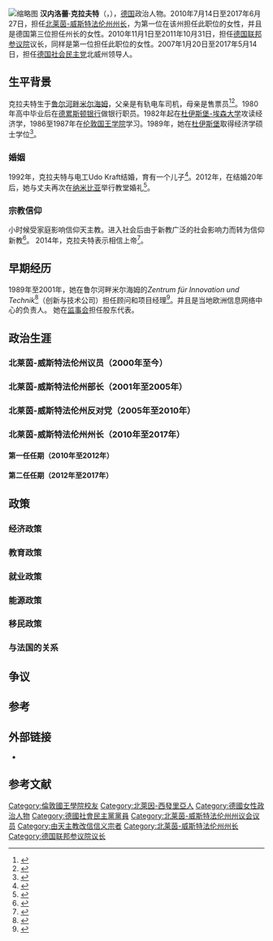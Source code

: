 [[File:Hannelorekraft.jpg|缩略图]]
'''汉内洛蕾·克拉夫特'''（{{lang-de|Hannelore Kraft}}，{{bd|1961年|6月12日}}），[[德国|德国]]政治人物。2010年7月14日至2017年6月27日，担任[[北莱茵-威斯特法伦州|北莱茵-威斯特法伦州]][[北莱茵-威斯特法伦州州长|州长]]，为第一位在该州担任此职位的女性，并且是德国第三位担任州长的女性。2010年11月1日至2011年10月31日，担任[[德国联邦参议院|德国联邦参议院]]议长，同样是第一位担任此职位的女性。2007年1月20日至2017年5月14日，担任[[德国社会民主党|德国社会民主党]]北威州领导人。

== 生平背景 ==
克拉夫特生于[[鲁尔河畔米尔海姆|鲁尔河畔米尔海姆]]，父亲是有轨电车司机，母亲是售票员<ref>{{Cite journal|title=NORDRHEIN-WESTFALEN: Bei Muttern|url=http://www.spiegel.de/spiegel/print/d-85431503.html|last=Dahlkamp|first=Jürgen|last2=Schmid|first2=Barbara|date=2012-04-30|journal=Der Spiegel|volume=18|access-date=2018-12-02|archive-date=2017-04-15|archive-url=https://web.archive.org/web/20170415052229/http://www.spiegel.de/spiegel/print/d-85431503.html|dead-url=no}}</ref><ref>{{Cite web|url=https://www.bloomberg.com/news/articles/2014-05-06/rust-belt-rebel-kraft-leads-german-charge-against-merkel|title=Rust-Belt Rebel Kraft Leads German Charge Against Merkel|accessdate=|author=Birgit Jennen|date=2014年5月7日|publisher=bloomberg|archive-date=2019-06-07|archive-url=https://web.archive.org/web/20190607192947/https://www.bloomberg.com/news/articles/2014-05-06/rust-belt-rebel-kraft-leads-german-charge-against-merkel|dead-url=no}}</ref>。1980年高中毕业后在[[德累斯顿银行|德累斯顿银行]]做银行职员。1982年起在[[杜伊斯堡-埃森大学|杜伊斯堡-埃森大学]]攻读经济学，1986至1987年在[[伦敦国王学院|伦敦国王学院]]学习。1989年，她在[[杜伊斯堡|杜伊斯堡]]取得经济学硕士学位<ref>{{Cite web|url=https://web.archive.org/web/20121007033215/http://www.nrwspd.de/html/18737/welcome/Landesvorsitzende.html|title=Hannelore Kraft, MdL - Landesvorsitzende - NRWSPD - die SPD in Nordrhein-Westfalen|accessdate=2018-12-02|date=2012-10-07}}</ref>。
=== 婚姻 ===
1992年，克拉夫特与电工Udo Kraft结婚，育有一个儿子<ref>{{Cite news|url=https://rp-online.de/panorama/leute/hochzeit-nach-20-jahren-ehe_aid-14018889|title=Hannelore Kraft sagt nochmal "Ja": Hochzeit nach 20 Jahren Ehe|last=ONLINE|first=RP|newspaper=RP ONLINE|accessdate=2018-12-02|language=de|archive-date=2021-02-25|archive-url=https://web.archive.org/web/20210225081727/https://rp-online.de/panorama/leute/hochzeit-nach-20-jahren-ehe_aid-14018889|dead-url=no}}</ref>。2012年，在结婚20年后，她与丈夫再次在[[纳米比亚|纳米比亚]]举行教堂婚礼<ref>{{Cite news|url=https://www.derwesten.de/panorama/hannelore-kraft-sagt-noch-einmal-ja-zu-ihrem-mann-id7183420.html|title=Hannelore Kraft sagt noch einmal Ja - zu ihrem Mann|last=Goebels|first=Wilfried|accessdate=2018-12-02|language=de|archive-date=2019-12-17|archive-url=https://web.archive.org/web/20191217053241/https://www.derwesten.de/panorama/hannelore-kraft-sagt-noch-einmal-ja-zu-ihrem-mann-id7183420.html|dead-url=no}}</ref>。
=== 宗教信仰 ===
小时候受家庭影响信仰天主教。进入社会后由于新教广泛的社会影响力而转为信仰新教<ref>{{Cite news|url=https://www.bild.de/regional/duesseldorf/hannelore-kraft/mein-vater-lenkt-von-oben-mein-leben-21636578.bild.html|title=Hannelore Kraft im Interview: Von der katholischen Kirche zur protestantischen Gemeinde|newspaper=bild.de|accessdate=2018-12-02|language=de|archive-date=2019-06-09|archive-url=https://web.archive.org/web/20190609223704/https://www.bild.de/regional/duesseldorf/hannelore-kraft/mein-vater-lenkt-von-oben-mein-leben-21636578.bild.html|dead-url=no}}</ref>。
2014年，克拉夫特表示相信上帝<ref>{{Cite web|url=https://chrismon.evangelisch.de/artikel/2014/hannelore-kraft-ich-glaube-einen-gott-der-uns-etwas-zutraut-22458|title=Hannelore Kraft: Ich glaube an einen Gott, der uns etwas zutraut.|accessdate=2018-12-02|work=chrismon.evangelisch.de|language=de|archive-date=2019-11-12|archive-url=https://web.archive.org/web/20191112172135/https://chrismon.evangelisch.de/artikel/2014/hannelore-kraft-ich-glaube-einen-gott-der-uns-etwas-zutraut-22458|dead-url=no}}</ref>。

== 早期经历 ==
1989年至2001年，她在鲁尔河畔米尔海姆的''Zentrum für Innovation und Technik''<ref>{{Cite web|url=http://www.zenit.de|title=ZENIT GmbH – Innovationen bewegen|accessdate=2018-12-02|work=www.zenit.de|language=de|archive-date=2021-01-26|archive-url=https://web.archive.org/web/20210126213803/https://www.zenit.de/|dead-url=no}}</ref>（创新与技术公司）担任顾问和项目经理<ref>{{Cite web|url=https://web.archive.org/web/20060303135708/http://www.hannelore-kraft.de/.net/html/8644/welcome.html|title=Hannelore-Kraft2005|accessdate=2018-12-02|date=2006-03-03}}</ref>。并且是当地欧洲信息网络中心的负责人。
她在{{link-de|RAG集团|RAG Aktiengesellschaft}}[[监事会|监事会]]担任股东代表。

== 政治生涯 ==
=== 北莱茵-威斯特法伦州议员（2000年至今） ===
=== 北莱茵-威斯特法伦州部长（2001年至2005年） ===
=== 北莱茵-威斯特法伦州反对党（2005年至2010年） ===
=== 北莱茵-威斯特法伦州州长（2010年至2017年） ===
==== 第一任任期（2010年至2012年） ====
==== 第二任任期（2012年至2017年） ====

== 政策 ==
=== 经济政策 ===
=== 教育政策 ===
=== 就业政策 ===
=== 能源政策 ===
=== 移民政策 ===
=== 与法国的关系 ===

== 争议 ==

== 参考 ==
{{reflist}}

== 外部链接 ==
*{{官方网站|http://www.hannelore-kraft.de}} {{de icon}}

==参考文献==
{{reflist}}

{{normdaten}}
{{DEFAULTSORT:kraft}}
[[Category:倫敦國王學院校友|Category:倫敦國王學院校友]]
[[Category:北萊因-西發里亞人|Category:北萊因-西發里亞人]]
[[Category:德國女性政治人物|Category:德國女性政治人物]]
[[Category:德國社會民主黨黨員|Category:德國社會民主黨黨員]]
[[Category:北莱茵-威斯特法伦州州议会议员|Category:北莱茵-威斯特法伦州州议会议员]]
[[Category:由天主教改信信义宗者|Category:由天主教改信信义宗者]]
[[Category:北莱茵-威斯特法伦州州长|Category:北莱茵-威斯特法伦州州长]]
[[Category:德国联邦参议院议长|Category:德国联邦参议院议长]]